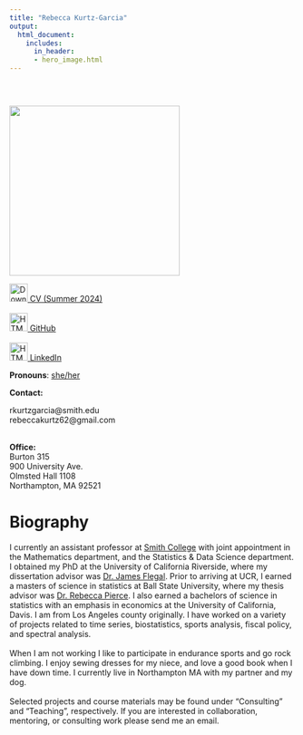 ```yaml
---
title: "Rebecca Kurtz-Garcia"
output:
  html_document:
    includes:
      in_header:
      - hero_image.html
---
```


<style type="text/css">
.title {
  display: none;
}

#getting-started img {
  margin-right: 10px;
}
</style>





<div class="row" style="padding-top: 30px;">

</div>
<div class="col-sm-6">

<img src="images/selfie_circle.jpg" width="300"/>


<a href="CV_KurtzGarcia_Oct2024.pdf"><img src="images/logo/download.png" alt="Download My CV" style="width:32px;height:32px;"> CV (Summer 2024)</a>
<br>
<br>
<a href="https://github.com/rpkgarcia"><img src="images/logo/github.png" alt="HTML tutorial" style="width:32px;height:32px;">  GitHub</a>
<br>
<br>
<a href="https://www.linkedin.com/in/rebecca-kurtz-garcia-ab5bb3ab"><img src="images/logo/linkedin.png" alt="HTML tutorial" style="width:32px;height:32px;">  LinkedIn</a>

**Pronouns**: <a href="https://out.ucr.edu/pronouns-matter">she/her</a> 


**Contact:** 

rkurtzgarcia\@smith.edu<br> 
rebeccakurtz62\@gmail.com
<br> 
<br> 

**Office:**   
Burton 315   
900 University Ave. <br> 
Olmsted Hall 1108  <br> 
Northampton, MA 92521


</a>
</div>



<div class="col-sm-6">


# **Biography**

I currently an assistant professor at [Smith College](https://www.smith.edu/) with joint appointment in the Mathematics department, and the Statistics & Data Science department. I obtained my PhD at the University of California Riverside, where my dissertation advisor was [Dr. James Flegal](https://james-flegal.github.io/). Prior to arriving at UCR, I earned a masters of science in statistics at Ball State University, where my thesis advisor was [Dr. Rebecca Pierce](https://www.bsu.edu/academics/collegesanddepartments/math/about/facultyandstaff/faculty/piercerebecca). I also earned a bachelors of science in statistics with an emphasis in economics at the University of California, Davis. I am from Los Angeles county originally. I have worked on a variety of projects related to time series, biostatistics, sports analysis, fiscal policy, and spectral analysis. 
<br>
<br>
When I am not working I like to participate in endurance sports and go rock climbing.  I enjoy sewing dresses for my niece, and love a good book when I have down time.  I currently live in Northampton MA with my partner and my dog. 
<br>
<br>
Selected projects and course materials may be found under "Consulting" and "Teaching", respectively.  If you are interested in collaboration, mentoring, or consulting work please send me an email.   

